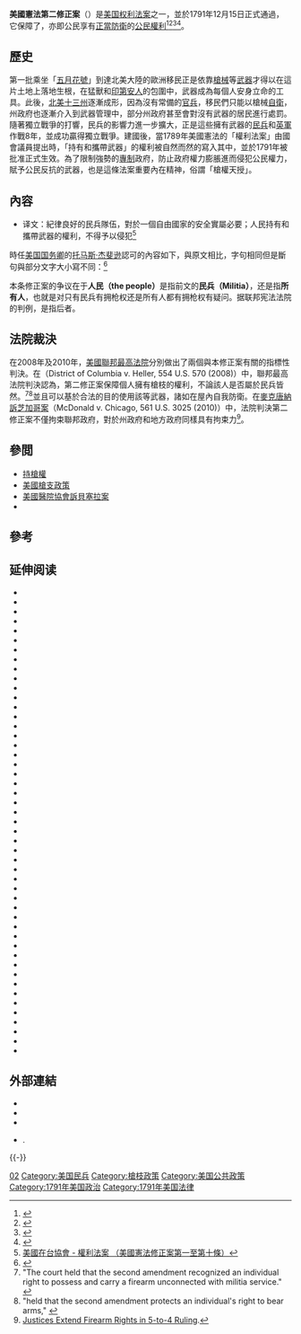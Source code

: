 {{Refimprove|time=2013-09-10}}
{{Expand language|de}}<!-- 本调用由 {{subst:Expand/auto}} 自动产生。 -->

{{US Constitution article series}}
'''美國憲法第二修正案'''（{{lang-en|'''Second Amendment to the United States Constitution'''}}）是[[美国权利法案|美国权利法案]]之一，並於1791年12月15日正式通過，它保障了{{translink|en|Right to keep and bear arms in the United States|美国持枪权}}，亦即公民享有[[正當防衛|正當防衛]]的[[公民權利|公民權利]]<ref>{{Cite book |url=https://books.google.com/books?id=imIrXUECo1AC&pg=PA118#v=onepage&q&f=false |title=Constitutional Law |publisher=Casenotes}}</ref><ref>{{Cite book |url=https://books.google.com/books?id=z2BcSYLomQgC&pg=PA405#v=onepage&q&f=false |title=American Government: Political Development and Institutional Change |last=Jilson, Cal}}</ref><ref>{{Cite web |title=After Heller: What Now for the Second Amendment |url=http://heinonline.org/HOL/LandingPage?handle=hein.journals/saclr50&div=32&id=&page= |accessdate=2014-01-30 |author=Shaman, Jeffrey |publisher=Santa Clara Law Review}}</ref><ref>{{Cite web |title=US Senate Annotated Constitution |url=https://www.senate.gov/civics/constitution_item/constitution.htm#amdt_2_(1791) |accessdate=2014-01-30}}</ref>。

==歷史==
第一批乘坐「[[五月花號|五月花號]]」到達北美大陸的歐洲移民正是依靠[[槍械|槍械]]等[[武器|武器]]才得以在這片土地上落地生根，在猛獸和[[印第安人|印第安人]]的包圍中，武器成為每個人安身立命的工具。此後，[[北美十三州|北美十三州]]逐漸成形，因為沒有常備的[[官兵|官兵]]，移民們只能以槍械[[自衛|自衛]]，州政府也逐漸介入到武器管理中，部分州政府甚至會對沒有武器的居民進行處罰。隨著獨立戰爭的打響，民兵的影響力進一步擴大，正是這些擁有武器的[[民兵|民兵]]和[[英軍|英軍]]作戰8年，並成功贏得獨立戰爭。建國後，當1789年美國憲法的「權利法案」由國會議員提出時，「持有和攜帶武器」的權利被自然而然的寫入其中，並於1791年被批准正式生效。為了限制強勢的[[專制|專制]]政府，防止政府權力膨脹進而侵犯公民權力，賦予公民反抗的武器，也是這條法案重要內在精神，俗謂「槍權天授」。

== 內容 ==
{{Cquote|A well regulated Militia, being necessary to the security of a free State, the right of the people to keep and bear Arms, shall not be infringed.}}
*译文：紀律良好的民兵隊伍，對於一個自由國家的安全實屬必要；人民持有和攜帶武器的權利，不得予以侵犯<ref>[https://web-archive-2017.ait.org.tw/zh/the-bill-of-rights.html 美國在台協會 - 權利法案 （美國憲法修正案第一至第十條）]</ref>
{{wide image|SecondAmendentoftheUnitedStatesConstitution.jpg|1500px|美國憲法第二修正案手寫複本，裁切自1789年[[美国权利法案|美国权利法案]]}}
時任[[美国国务卿|美国国务卿]]的[[托马斯·杰斐逊|托马斯·杰斐逊]]認可的內容如下，與原文相比，字句相同但是斷句與部分文字大小寫不同：<ref name="loc">{{Cite web |title=A Century of Lawmaking for a New Nation: U.S. Congressional Documents and Debates, 1774–1875 |url=http://memory.loc.gov/cgi-bin/ampage?collId=llsl&fileName=001/llsl001.db&recNum=220 |accessdate=2014-09-23 |publisher=memory.loc.gov}}</ref>{{Cquote|A well regulated militia being necessary to the security of a free state, the right of the people to keep and bear arms shall not be infringed.}}


本条修正案的争议在于'''人民（the people）'''是指前文的'''民兵（Militia）'''，还是指'''所有人'''，也就是对只有民兵有拥枪权还是所有人都有拥枪权有疑问。据联邦宪法法院的判例，是指后者。

==法院裁決==
在2008年及2010年，[[美國聯邦最高法院|美國聯邦最高法院]]分別做出了兩個與本修正案有關的指標性判決。在{{link-en|哥倫比亞特區訴黑勒案|District of Columbia v. Heller}}（District of Columbia v. Heller, 554 U.S. 570 (2008)）中，聯邦最高法院判決認為，第二修正案保障個人擁有槍枝的權利，不論該人是否屬於民兵皆然。<ref>"The court held that the second amendment recognized an individual right to possess and carry a firearm unconnected with militia service." {{Cite book |title=The Supreme Court and American Democracy: Case Studies on Judicial Review and Public Policy |last=Pollock |first=Earl |publisher=Greenwood |year=2008 |isbn=978-0-313-36525-6 |page=423}}</ref><ref>"held that the second amendment protects an individual's right to bear arms," {{Cite book |title=Understanding the Constitution |last=Scaros |first=Constantinos E. |publisher=Jones & Bartlett Publishers |year=2010 |isbn=978-0-7637-5811-0 |page=484}}</ref>並且可以基於合法的目的使用該等武器，諸如在屋內自我防衛。在[[麥克唐納訴芝加哥案|麥克唐納訴芝加哥案]]（McDonald v. Chicago, 561 U.S. 3025 (2010)）中，法院判決第二修正案不僅拘束聯邦政府，對於州政府和地方政府同樣具有拘束力<ref name="nytimes.com">[http://www.nytimes.com/2010/06/29/us/29scotus.html?src=me Justices Extend Firearm Rights in 5-to-4 Ruling].</ref>。

==參閲==
{{div col|2}}
*[[持槍權|持槍權]]
*[[美國槍支政策|美國槍支政策]]
*[[美國醫院協會訴貝塞拉案|美國醫院協會訴貝塞拉案]]
*{{le|美國勞工部職業安全暨衛生署|Occupational Safety and Health Administration}}
{{div col end}}

==參考==
{{Reflist|2}}

==延伸阅读==
{{refbegin|2}}
* {{Cite book |title=The Second Amendment Primer: A Citizen's Guidebook to the History, Sources, and Authorities for the Constitutional Guarantee of the Right to Keep and Bear Arms |url=https://archive.org/details/secondamendmentp00adam |last=Adams |first=Les |publisher=Paladium Press |year=1996 |location=Birmingham, Alabama}}
* {{Cite book |title=Freedom of Religion, the First Amendment, and the Supreme Court |last=Adamson |first=Barry |publisher=Pelican Publishing |year=2008 |isbn=1-58980-520-8}}
* {{Cite book |title=Guns, Democracy, and the Insurrectionist Idea |last=Anderson |first=Casey |last2=Horwitz, Joshua |publisher=University of Michigan Press |year=2009 |isbn=0-472-03370-0 |location=Ann Arbor, MI}}
* {{Cite book |title=Constitutional & Administrative Law |url=https://archive.org/details/constitutionalad0000barn |last=Barnett |first=Hilaire |publisher=Routledge Cavendish |year=2004 |isbn=1-85941-927-5}}
* {{Cite book |title=Documentary History of the First Federal Congress of the United States of America, March 4, 1789 – March 3, 1791: Correspondence: First Session, September–November 1789 |publisher=The Johns Hopkins University Press |year=2004 |isbn=978-0-8018-7162-7 |editor-last=Bickford, Charlene |volume=17 |display-editors=etal}}
* {{Cite book |title=The Second Amendment in Law and History: Historians and Constitutional Scholars on the Right to Bear Arms |url=https://archive.org/details/secondamendmenti0000unse |last=Bogus |first=Carl T. |publisher=The New Press |year=2001 |isbn=1-56584-699-0 |location=New York}}
* {{Cite book |title=The Elizabethan Militia 1558–1638 |last=Boynton |first=Lindsay Oliver J. |publisher=David & Charles |year=1971 |isbn=0-7153-5244-X |oclc=8605166}}
* {{Cite book |title=Guns in American Society |last=Carter |first=Gregg Lee |publisher=ABC-CLIO |year=2002}}
* {{Cite book |title=The Second Amendment: The Intent and Its Interpretation by the States and the Supreme Court |last=Charles |first=Patrick J. |publisher=McFarland |year=2009 |isbn=978-0-7864-4270-6}}
* {{Cite book |title=A Detailed Analysis of the Constitution |last=Cooke |first=Edward Francis |publisher=Rowman & Littlefield Publishers |year=2002 |isbn=0-7425-2238-5 |location=Lanham, MD}}
* {{Cite book |url=https://archive.org/details/wellregulatedmil00corn_0 |title=A Well-Regulated Militia  – The Founding Fathers and the Origins of Gun Control in America |last=Cornell |first=Saul |authorlink=Saul Cornell |publisher=Oxford University Press |year=2006 |isbn=978-0-19-514786-5 |location=New York, New York}}
* {{Cite book |title=Gun Control and the Constitution: Sources and Explorations on the Second Amendment |last=Cottrol |first=Robert |publisher=Taylor & Francis |year=1994}}
* {{Cite journal |title=What Did "Bear Arms" Mean in the Second Amendment? |journal=Geo. J.L. & Pub. Pol'y |issue=2 |year=2008 |volume=6 |ssrn=1086176 |author1=Cramer, Clayton E. |author2=Olson, Joseph}}
* {{Cite book |title=Gun Control and Gun Rights |url=https://archive.org/details/guncontrolgunrig0000croo |last=Crooker |first=Constance Emerson |publisher=Greenwood Publishing Group |year=2003 |isbn=978-0-313-32174-0}}
* {{Cite book |title=The Costs of War: America's Pyrrhic Victories |last=Denson |first=John V. |publisher=Transaction Publishers |year=1999 |isbn=978-0-7658-0487-7 |edition=2}}
* {{Cite book |url=https://archive.org/details/guncontrolontria0000dohe |title=Gun Control on Trial: Inside the Supreme Court Battle Over the Second Amendment |last=Doherty |first=Brian |publisher=Cato Institute |year=2008 |isbn=1-933995-25-4 |location=Washington, D.C.}}
* {{Cite book |title=Black Police in America |url=https://archive.org/details/blackpoliceiname0000dula |last=Dulaney |first=W. Marvin |publisher=Indiana University Press |year=1996 |isbn=0-253-21040-2 |location=Bloomington}}
* {{Cite book |title=The Bill of Rights in Modern America |last=Ely |first=James W. |last2=Bodenhamer, David J. |publisher=Indiana University Press |year=2008 |isbn=0-253-21991-4 |location=Bloomington}}
* {{Cite book |url=https://archive.org/details/readerscompanion00fone |title=The Reader's Companion to American History |last=Foner |first=Eric |last2=Garraty, John Arthur |publisher=Houghton Mifflin Harcourt |year=1991 |isbn=0-395-51372-3}}
* {{Cite book |title=A Companion to Applied Ethics |last=Frey |first=Raymond |last2=Wellman, Christopher |publisher=Blackwell Publishing |year=2003 |isbn=1-55786-594-9 |location=Cambridge, MA}}
* {{Cite book |title=A Right to Bear Arms: State and Federal Bills of Rights and Constitutional Guarantees |url=https://archive.org/details/righttobeararmss0000halb |last=Halbrook |first=Stephen P. |publisher=Greenwood Publishing Group |year=1989}}
* {{Cite book |title=That Every Man Be Armed: The Evolution of a Constitutional Right (Independent Studies in Political Economy) |url=https://archive.org/details/thateverymanbear0000halb |last=Halbrook |first=Stephen P. |publisher=The Independent Institute |year=1994 |isbn=0-945999-38-0 |location=Oakland, CA}}
* {{Cite book |title=Private Guns, Public Health |last=Hemenway |first=David |publisher=University of Michigan Press |year=2007 |isbn=978-0-472-03162-7}}
* {{Cite book |url=https://archive.org/details/guncontrolrefere00krus |title=Gun Control: A Reference Handbook |last=Kruschke, Earl R. |publisher=ABC-CLIO |year=1995 |isbn=0-87436-695-X |location=Santa Barbara, CA}}
* {{Cite book |url=https://archive.org/details/originsofbillofr00levy |title=Origins of the Bill of Rights |last=Levy |first=Leonard W. |publisher=Yale University Press |year=1999 |isbn=0-300-07802-1 |location=New Haven, CT}}
* {{Cite book |title=The Writings of James Madison: 1787–1790 |last=Madison |first=James |publisher=Nabu Press |year=2010 |isbn=978-1-144-58273-7}}
* {{Cite book |title=To Keep and Bear Arms: The Origins of an Anglo-American Right |last=Malcolm |first=Joyce Lee |publisher=Harvard University Press |year=1996 |isbn=0-674-89307-7 |location=Cambridge}}
* {{Cite book |url=https://books.google.com/books?id=abAwWcOeFjkC&printsec=frontcover&dq=Militia+Right+Arms&hl=en&sa=X&ei=2SwdUfPJGoiskgX354HIAQ&sqi=2&ved=0CC8Q6AEwAA |title=The Militia and the Right to Arms, Or, How the Second Amendment Fell Silent |last=Merkel |first=William G. |last2=Uviller, H. Richard |publisher=Duke University Press |accessdate=2013-02-14 |year=2002 |isbn=0-8223-3017-2 |location=Durham, NC}}
* {{Cite book |title=Arms and Men |url=https://archive.org/details/armsmenstudyinam0000mill |last=Millis |first=Walter |publisher=Rutgers University Press |year=1981}}
* {{Cite book |title=American Extremism |last=Mulloy |first=D. |publisher=Routledge |year=2004}}
* {{Cite book |url=http://www.nap.edu/openbook.php?isbn=0-309-09124-1 |title=Firearms and Violence. A Critical Review |last=Pepper |first=John |last2=Petrie, Carol |last3=Wellford, Charles F. |publisher=National Academies Press |year=2005 |isbn=0-309-09124-1 |location=Washington, DC}}
* {{Cite book |title=A Companion to the American Revolution (Blackwell Companions to American History) |last=Pole |first=J. R. |last2=Greene, Jack P. |publisher=Blackwell Publishers |year=2003 |isbn=1-4051-1674-9 |location=Cambridge, MA}}
* {{Cite book |title=The Secret Six: The True Tale of the Men Who Conspired With John Brown |last=Renehan |first=Edward J. |publisher=University of South Carolina Press |year=1997 |isbn=1-57003-181-9 |location=Columbia, SC}}
* {{Cite book |title=American Government and Politics Today: The Essentials |url=https://archive.org/details/americangovernme0000schm_t9d6 |last=Schmidt |first=Steffen |authorlink=Steffen Schmidt |last2=Bardes, Barbara A. |last3=Shelley, Mack C. |publisher=Wadsworth Publishing |year=2008 |isbn=0-495-57170-9 |location=Belmont, CA}}
* {{Cite book |title=Cato Supreme Court Review 2007–2008 |last=Shapiro, Ilya |publisher=Cato Institute |year=2008 |isbn=1-933995-17-3 |location=Washington, D.C}}
* {{Cite book |title=The Bill of Rights: Defining Our Freedoms |last=Smith |first=Rich |publisher=ABDO Group |year=2007 |isbn=978-1-59928-913-7}}
* {{Cite book |url=https://archive.org/details/righttobeararmsr0000spit |title=The Right to Bear Arms: Rights and Liberties under the Law |last=Spitzer |first=Robert J. |publisher=[[ABC-CLIO|ABC-CLIO]] |year=2001 |isbn=1-57607-347-5 |location=Santa Barbara, CA}}
* {{Cite book |url=https://archive.org/details/shaysrebellionma0000szat |title=Shays' Rebellion: the Making of an Agrarian Insurrection |last=Szatmary |first=David P. |publisher=[[University_of_Massachusetts_Press|University of Massachusetts Press]] |year=1980 |isbn=0-87023-295-9 |location=Amherst |registration=yes}}
* {{Cite book |title=Blackstone's Commentaries: With Notes of Reference to the Constitution and Laws, of the Federal Government of the United States, and of the Commonwealth of Virginia: In Five Volumes |last=Tucker |first=St. George |last2=Blackstone, William |publisher=The Lawbook Exchange, Ltd. |year=1996 |isbn=978-1-886363-15-1}}
* {{Cite book |url=https://archive.org/details/outofrangewhycon00tush/page/ |title=Out of Range: Why the Constitution Can't End the Battle Over Guns |last=Tushnet |first=Mark V. |publisher=Oxford University Press |year=2007 |isbn=978-0-19-530424-4 |page=[https://archive.org/details/outofrangewhycon00tush/page/ xv]}}
* {{Cite book |title=Free Speech in its Forgotten Years |last=Rabban |first=David |publisher=Cambridge University Press |year=1999}}
* {{Cite book |url=https://archive.org/details/aviewconstituti02rawlgoog |title=A View of the Constitution of the United States of America |last=Rawle |first=William |publisher=P.H. Nicklin |year=1829 |edition=2}}
* {{Cite book |url=https://books.google.com/books?id=mm935Sdx9xcC |title=An Essay on the Trial by Jury |last=Spooner |first=Lysander |accessdate=2013-07-06 |year=1852}}
* {{Cite book |title=The Constitutional Convention of 1787: A Comprehensive Encyclopedia of America's Founding (2 Volume Set) |last=Vile |first=John R. |publisher=ABC-CLIO |year=2005 |isbn=1-85109-669-8 |location=Santa Barbara, CA}}
* {{Cite book |title=The Mythic Meanings of the Second Amendment: Taming Political Violence in a Constitutional Republic |url=https://archive.org/details/mythicmeaningsof0000will |last=Williams |first=David H. |publisher=Yale University Press |year=2003 |isbn=0-300-09562-7 |location=New Haven, CT}}
* {{Cite book |title=Whose Right to Bear Arms did the Second Amendment Protect? |last=Wills |first=Garry |publisher=Bedford/St. Martin's |year=2000 |isbn=0-312-24060-0 |editor-last=Saul, Cornell |location=Boston}}
* {{Cite book |title=A Necessary Evil: A History of American Distrust of Government |url=https://archive.org/details/necessaryevilhis0000will |last=Wills, Garry |publisher=Simon & Schuster |year=2002 |isbn=0-684-87026-6 |location=New York |pages=[https://archive.org/details/necessaryevilhis0000will/page/n256 256]–57}}
* {{Cite book |title=The Culture of Classicism: Ancient Greece and Rome in American Intellectual Life, 1780–1910 |last=Winterer |first=Caroline |publisher=Johns Hopkins University Press |year=2002 |location=Baltimore}}
* {{Cite book |title=The Origin of the Second Amendment: A Documentary History of the Bill of Rights 1787–1792 |last=Young |first=David E. |publisher=Golden Oak Books |year=2001 |isbn=0-9623664-3-9 |edition=2}}
{{refend}}

==外部連結==
{{Wikiquote |Second Amendment to the United States Constitution}}
{{Wikisource|United States Bill of Rights}}
* {{cite web |url=http://caselaw.lp.findlaw.com/scripts/getcase.pl?court=us&vol=000&invol=07-290 |title=District of Columbia v. Heller}}
* {{cite web |url=https://www.archives.gov/exhibits/charters/bill_of_rights.html |title=National Archives Scanned Image of the Bill of Rights, including the Second Amendment|date=October 30, 2015}}
* {{Internet Archive short film |id=gov.archives.arc.2569792 |name=Big Picture: To Keep and Bear Arms}}
* {{cite web |url=http://www2.law.ucla.edu/volokh/beararms/statecon.htm |title=State Constitutional Right to Keep and Bear Arms Provisions |editor-first=Eugene |editor-last=Volokh |publisher=[[加州大学洛杉矶分校法学院|UCLA School of Law]]|archive-url=https://web.archive.org/web/20200305164659/https://www2.law.ucla.edu/volokh/beararms/statecon.htm |archive-date=March 5, 2020 |access-date=April 3, 2020}}.
{{-}}
{{美国宪法|state=collapsed}}
{{US2ndAmendment|state=collapsed}}

{{Authority control}}
[[Category:美国宪法修正案|02]]
[[Category:美国民兵|Category:美国民兵]]
[[Category:槍枝政策|Category:槍枝政策]]
[[Category:美国公共政策|Category:美国公共政策]]
[[Category:1791年美国政治|Category:1791年美国政治]]
[[Category:1791年美国法律|Category:1791年美国法律]]